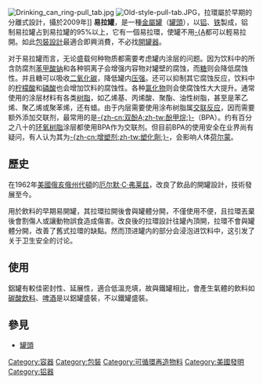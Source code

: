 {{unreferenced|time=2018-03-30T12:13:27+00:00}}
{{noteTA
|T=zh-hans:易拉罐;zh-hant:易開罐;
|1=zh-hans:开罐器;zh-hant:開罐器;
|2=zh-hans:易拉罐;zh-hant:易開罐;}}

[[File:Drinking_can_ring-pull_tab.jpg|thumb]]
[[File:Old-style-pull-tab.JPG|thumb]]，拉環屬於早期的分離式設計，攝於2009年]]
{{commonscat|Canned drink}}
'''易拉罐'''，是一種[[金屬|金屬]][[罐|罐]]（[[罐頭|罐頭]]），以[[铝|铝]]、[[铁|铁]]製成，铝制易拉罐占到易拉罐的95%以上，它有一個易拉環，使罐不用[[開罐器|-{A]]都可以輕易拉開。如此[[包裝設計|包裝設計]]最適合即興消費，不必找[[開罐器|開罐器]]。

对于易拉罐而言，无论盛载何种物质都需要考虑罐内涂层的问题。因为饮料中的所含防腐剂[[苯甲酸钠|苯甲酸钠]]和各种铜离子会增强内容物对罐壁的腐蚀，而[[糖|糖]]则会降低腐蚀性。并且糖可以吸收[[二氧化碳|二氧化碳]]，降低罐内[[压强|压强]]。还可以抑制其它腐蚀反应，饮料中的[[柠檬酸|柠檬酸]]和[[磷酸|磷酸]]也会增加饮料的腐蚀性。各种[[氯化物|氯化物]]则会使腐蚀性大大提升。通常使用的涂层材料有各类[[树脂|树脂]]，如乙烯基、丙烯酸、聚酯、油性树脂，甚至是苯乙烯、聚乙烯或聚苯烯，还有蜡。由于内层需要使用涂布树脂属[[交联反应|交联反应]]，因而需要额外添加交联剂，最常用的是[[酚甲烷|-{zh-cn:双酚A;zh-tw:酚甲烷;}-]]（BPA）。约有百分之八十的[[环氧树脂|环氧树脂]]涂层都使用BPA作为交联剂。但目前BPA的使用安全在业界尚有疑问，有人认为其为[[塑化劑|-{zh-cn:增塑剂;zh-tw:塑化劑;}-]]，会影响人体[[荷尔蒙|荷尔蒙]]。

== 歷史 ==
在1962年[[美國|美國]][[俄亥俄州|俄亥俄州]][[代頓_(俄亥俄州)|代頓]]的[[厄尔默·C·弗莱兹|厄尔默·C·弗莱兹]]，改良了飲品的開罐設計，技術發展至今。

用於飲料的早期易開罐，其拉環拉開後會與罐體分開，不僅使用不便，且拉環丟棄後會割傷人或讓動物誤食造成傷害。改良後的拉環設計往罐內頂開，拉環不會與罐體分開，改善了舊式拉環的缺點。然而顶进罐内的部分会浸泡进饮料中，这引发了关于卫生安全的讨论。

== 使用 ==
鋁罐有較佳密封性、延展性，適合低溫充填，故與鐵罐相比，會產生氣體的飲料如[[碳酸飲料|碳酸飲料]]、[[啤酒|啤酒]]是以鋁罐盛裝，不以鐵罐盛裝。

== 參見 ==
*[[罐頭|罐頭]]

{{包裝}}

{{Authority control}}
[[Category:容器|Category:容器]]
[[Category:包裝|Category:包裝]]
[[Category:可循環再造物料|Category:可循環再造物料]]
[[Category:美國發明|Category:美國發明]]
[[Category:铝器|Category:铝器]]